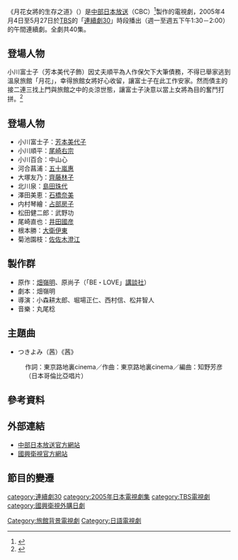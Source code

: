 《月花女將的生存之道》（{{lang-ja|湯けむりウォーズ〜女将になります〜}}）是[[中部日本放送|中部日本放送]]（CBC）<ref>{{Cite web |url=http://www.hicbc.com/tv/drama.htm |title=存档副本 |access-date=2013-12-18 |archive-date=2019-06-23 |archive-url=https://web.archive.org/web/20190623174254/https://www.hicbc.com/tv/drama.htm |dead-url=no }}</ref>製作的電視劇，2005年4月4日至5月27日於[[TBS|TBS]]的「[[連續劇30|連續劇30]]」時段播出（週一至週五下午1:30－2:00）的午間連續劇。全劇共40集。

{{NoteTA
|G1=JP
|1=zh-tw:團體;zh-hk:組合;zh-cn:组合;
}}
{{電視節目信息框 
| 名稱       = 溫泉大戰〜成為女將〜
| 原名       = {{lang|ja|湯けむりウォーズ〜女将になります〜}}
| 圖片       = 
| 圖說       = 
| 類型       = [[日本電視劇|日本電視劇]]
| 原創       = [[畑嶺明|畑嶺明]]、原尚子（「BE・LOVE」[[講談社|講談社]]）
| 發展       = 
| 編劇       = 畑嶺明
| 導演       = 小森耕太郎、堀場正仁、西村信、松井智人
| 演出       = [[芳本美代子|芳本美代子]] 等
| 配音       = 
| 旁白       = 
| 字幕       = 
| 主題曲     = つきよみ《茜》（日本哥倫比亞唱片）
| 片頭曲     = 
| 片尾曲     = 
| 作曲       = 
| 國家       = {{日本}}
| 地區       = 
| 語言       = [[日語|日語]] 
| 季數       = 
| 系列數     = 
| 輯數       = 
| 集數       = 40集
| 每集列表   = 
| 執行製片   = 
| 製片人     = 
| 監製       = 
| 副製片人   = 
| 共同製片人 = 
| 編審       = 
| 剪輯       = 
| 年份       = 2005年
| 外景       = {{日本}}
| 機位       = 
| 每集長     = 30分鐘
| 頻道      = 
| 電視台    = [[TBS|TBS]]
| 視頻制式  = 
| 音頻制式  = 
| 電視台1    = [[國興衛視|國興衛視]]
| 視頻制式1  = 
| 音頻制式1  = 
| 首播國家   = {{日本}}
| 首播地區   = 
| 製作公司   = [[中部日本放送|中部日本放送]]
| 影視公司   =
| 開始      = 2005年4月4日
| 結束      = 5月27日<br/>（週一至週五下午1:30－2:00）
| 首播國家1   = {{TWN}}
| 開始1      = 2013年12月19日
| 結束1      = 2014年1月22日<br/>（週一至週四晚間7:00－8:00）
| 晚於       = 
| 早於       = 
| 相關劇集   = 
| 中國大陸名稱 = 
| 台灣名稱   =月花女將的生存之道（國興衛視）
| 港澳名稱   = 
| 馬新名稱   = 
| 官方網站   = http://hicbc.com/tv/drama30/yukemuri/
| imdb_id   = 
| tv_com_id = 
}}

== 登場人物 ==
小川富士子（芳本美代子飾）因丈夫順平為人作保欠下大筆債務，不得已舉家逃到溫泉旅館「月花」，幸得旅館女將好心收留，讓富士子在此工作安家。然而債主的接二連三找上門與旅館之中的炎涼世態，讓富士子決意以當上女將為目的奮鬥打拼。<ref>{{Cite web |url=http://www.goldsuntv.com.tw/program_deils.php?n_id=17 |title=存档副本 |access-date=2013-12-18 |archive-date=2019-06-11 |archive-url=https://web.archive.org/web/20190611172726/http://www.goldsuntv.com.tw/program_deils.php?n_id=17 |dead-url=no }}</ref>

== 登場人物 ==
* 小川富士子：[[芳本美代子|芳本美代子]]
* 小川順平：[[尾崎右宗|尾崎右宗]]
* 小川百合：中山心
* 河合菖浦：[[五十嵐惠|五十嵐惠]]
* 大塚友乃：[[齊藤林子|齊藤林子]]
* 北川泉：[[島田珠代|島田珠代]]
* 澤田美恵：[[石橋奈美|石橋奈美]]
* 内村琴繪：[[占部房子|占部房子]]
* 松田健二郎：武野功
* 尾崎直也：[[井田國彦|井田國彦]]
* 根本勝：[[大衛伊東|大衛伊東]]
* 菊池園枝：[[佐佐木澄江|佐佐木澄江]]

== 製作群 ==
* 原作：[[畑嶺明|畑嶺明]]、原尚子（「BE・LOVE」[[講談社|講談社]]）
* 劇本：畑嶺明
* 導演：小森耕太郎、堀場正仁、西村信、松井智人
* 音樂：丸尾稔

== 主題曲==
*つきよみ（茜）《茜》
: 作詞：東京路地裏cinema／作曲：東京路地裏cinema／編曲：知野芳彦（日本哥倫比亞唱片）

== 參考資料 ==
{{Reflist}}

== 外部連結 ==
* [https://web.archive.org/web/20131219223114/http://hicbc.com/tv/drama30/yukemuri/ 中部日本放送官方網站]
* [http://www.goldsuntv.com.tw/program_deils.php?n_id=17 國興衛視官方網站] {{Wayback|url=http://www.goldsuntv.com.tw/program_deils.php?n_id=17 |date=20190611172726 }} 

== 節目的變遷 ==
{{電視節目的變遷|
電視台={{JPN}}[[MBS|MBS]]·[[CBC|CBC]]|
播放檔次=週一至五13:30-14:00|
節目名稱=溫泉大戰〜成為女將〜<br />（2005.4.4 - 5.27）|
上一節目=[[菫子與小希|菫子與小希]]<br />（2005.2.7 - 4.1）|
下一節目=[[約束_(電視劇)|約束]]<br />（2005.5.30 - 7.29）|
}}
{{電視節目的變遷
|電視台={{flagicon|Taiwan}} [[國興衛視|國興衛視]]
|播放檔次= 週一至週四 19:00至20:00
|節目名稱= 月花女將的生存之道<br/>（2013.12.19 - 2014.1.22）
|上一節目= [[未婚六姐妹|未婚六姐妹]]<br/>（2013.10.07 - 11.8）<br/>未婚六姐妹2<br/>（2013.11.11 - 12.18）<br/>[[來去兜兜風|來去兜兜風]]<br/>（2013.12.18）
|下一節目= [[新孩子們的戰爭|新孩子們的戰爭]]<br/>（2014.1.23 - 2014.3.26）
}}
{{2013年台灣播出之日劇}}
{{DEFAULTSORT:Yukemuriuoosu}}
[[category:連續劇30|category:連續劇30]]
[[category:2005年日本電視劇集|category:2005年日本電視劇集]]
[[Category:旅館背景電視劇|Category:旅館背景電視劇]]
[[category:TBS電視劇|category:TBS電視劇]]
[[Category:日語電視劇|Category:日語電視劇]]
[[category:國興衛視外購日劇|category:國興衛視外購日劇]]